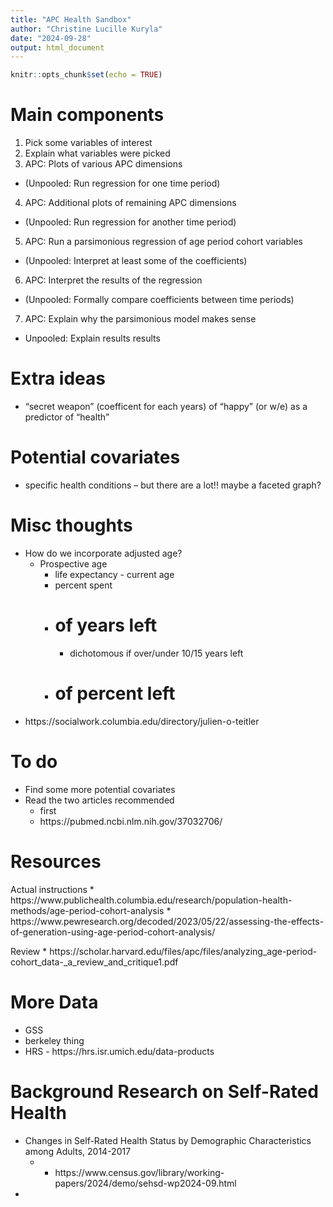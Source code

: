 ```yaml
---
title: "APC Health Sandbox"
author: "Christine Lucille Kuryla"
date: "2024-09-28"
output: html_document
---
```


```r
knitr::opts_chunk$set(echo = TRUE)
```

# Main components
1. Pick some variables of interest
2. Explain what variables were picked
3. APC: Plots of various APC dimensions 
  * (Unpooled: Run regression for one time period)
4. APC: Additional plots of remaining APC dimensions 
  * (Unpooled: Run regression for another time period)
5. APC: Run a parsimonious regression of age period cohort variables 
  * (Unpooled: Interpret at least some of the coefficients)
6. APC: Interpret the results of the regression 
  * (Unpooled: Formally compare coefficients between time periods)
7. APC: Explain why the parsimonious model makes sense
  * Unpooled: Explain results results

# Extra ideas
* "secret weapon" (coefficent for each years) of "happy" (or w/e) as a predictor of "health"

# Potential covariates
* specific health conditions -- but there are a lot!! maybe a faceted graph?

# Misc thoughts
* How do we incorporate adjusted age? 
  * Prospective age
    * life expectancy - current age
    * percent spent
    * # of years left
      * dichotomous if over/under 10/15 years left
    * # of percent left
* https://socialwork.columbia.edu/directory/julien-o-teitler

# To do
* Find some more potential covariates
* Read the two articles recommended
  * first
  * https://pubmed.ncbi.nlm.nih.gov/37032706/

# Resources

Actual instructions
* https://www.publichealth.columbia.edu/research/population-health-methods/age-period-cohort-analysis
* https://www.pewresearch.org/decoded/2023/05/22/assessing-the-effects-of-generation-using-age-period-cohort-analysis/ 

Review
* https://scholar.harvard.edu/files/apc/files/analyzing_age-period-cohort_data-_a_review_and_critique1.pdf 

# More Data
* GSS
* berkeley thing
* HRS - https://hrs.isr.umich.edu/data-products 

# Background Research on Self-Rated Health

* Changes in Self-Rated Health Status by Demographic Characteristics among Adults, 2014-2017
  * * https://www.census.gov/library/working-papers/2024/demo/sehsd-wp2024-09.html

* 